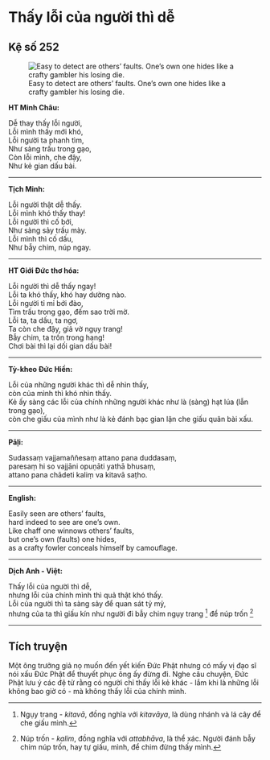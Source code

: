 # Thấy lỗi của người thì dễ {- #thay-loi-nguoi-thi-de}

## Kệ số 252 {- #ke-so-252}

![Easy to detect are others’ faults. One’s own one hides like a crafty gambler his losing die.](images/kinh-phap-cu-ke-so-252-dhammapada-verse-252.jpg){fig-align="center" .lightbox}

**HT Minh Châu:**

Dễ thay thấy lỗi người,  
Lỗi mình thấy mới khó,  
Lỗi người ta phanh tìm,  
Như sàng trấu trong gạo,  
Còn lỗi mình, che đậy,  
Như kẻ gian dấu bài.  

<hr class="divider">

**Tịch Minh:**

Lỗi người thật dễ thấy.  
Lỗi mình khó thấy thay!  
Lỗi người thì cố bới,  
Như sàng sảy trấu mày.  
Lỗi mình thì cố dấu,  
Như bẫy chim, núp ngay.  

<hr class="divider">

**HT Giới Đức thơ hóa:**

Lỗi người thì dễ thấy ngay!  
Lỗi ta khó thấy, khó hay dường nào.  
Lỗi người tỉ mỉ bới đào,  
Tìm trấu trong gạo, đếm sao trời mờ.  
Lỗi ta, ta dấu, ta ngơ,  
Ta còn che đậy, giả vờ ngụy trang!  
Bẫy chim, ta trốn trong hang!  
Chơi bài thì lại dối gian dấu bài!  

<hr class="divider">

**Tỳ-kheo Đức Hiền:**

Lỗi của những người khác thì dễ nhìn thấy,  
còn của mình thì khó nhìn thấy.  
Kẻ ấy sàng các lỗi của chính những người khác như là (sàng) hạt lúa (lẫn trong gạo),  
còn che giấu của mình như là kẻ đánh bạc gian lận che giấu quân bài xấu.  

<hr class="divider">

**Pāḷi:**

Sudassaṃ vajjamaññesaṃ attano pana duddasaṃ,  
paresaṃ hi so vajjāni opuṇāti yathā bhusaṃ,  
attano pana chādeti kaliṃ va kitavā saṭho.  

<hr class="divider">

**English:**

Easily seen are others' faults,  
hard indeed to see are one's own.  
Like chaff one winnows others' faults,  
but one's own (faults) one hides,  
as a crafty fowler conceals himself by camouflage.  

<hr class="divider">

**Dịch Anh - Việt:**

Thấy lỗi của người thì dễ,  
nhưng lỗi của chính mình thì quả thật khó thấy.  
Lỗi của người thì ta sàng sảy để quan sát tỷ mỷ,  
nhưng của ta thì giấu kín như người đi bẫy chim ngụy trang [^1] để núp trốn [^2]  

<hr class="divider">

## Tích truyện {- #tich-truyen}

Một ông trưởng giả nọ muốn đến yết kiến Ðức Phật nhưng có mấy vị đạo sĩ nói xấu Ðức Phật để thuyết phục ông ấy đừng đi. Nghe câu chuyện, Ðức Phật lưu ý các đệ tử rằng có người chỉ thấy lỗi kẻ khác - lắm khi là những lỗi không bao giờ có - mà không thấy lỗi của chính mình.

[^1]: Ngụy trang - *kitavā*, đồng nghĩa với *kitavāya*, là dùng nhánh và lá cây để che giấu mình.

[^2]: Núp trốn - *kalim*, đồng nghĩa với *attabhāva*, là thể xác. Người đánh bẫy chim núp trốn, hay tự giấu, mình, để chim đừng thấy mình.